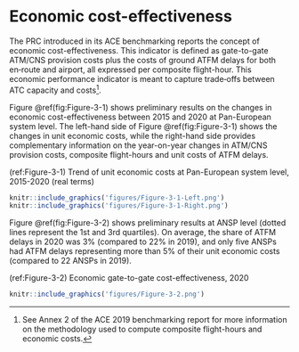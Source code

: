 # Economic cost-effectiveness {#economic}

The PRC introduced in its ACE benchmarking reports the concept of economic cost-effectiveness. This indicator is defined as gate-to-gate ATM/CNS provision costs plus the costs of ground ATFM delays for both en‐route and airport, all expressed per composite flight-hour. This economic performance indicator is meant to capture trade‐offs between ATC capacity and costs[^economic-cost-effectiveness-1].

Figure \@ref(fig:Figure-3-1) shows preliminary results on the changes in economic cost-effectiveness between 2015 and 2020 at Pan-European system level. The left-hand side of Figure \@ref(fig:Figure-3-1) shows the changes in unit economic costs, while the right-hand side provides complementary information on the year-on-year changes in ATM/CNS provision costs, composite flight-hours and unit costs of ATFM delays.

[^economic-cost-effectiveness-1]: See Annex 2 of the ACE 2019 benchmarking report for more information on the methodology used to compute composite flight-hours and economic costs.

(ref:Figure-3-1) Trend of unit economic costs at Pan-European system level, 2015-2020 (real terms)

```r
knitr::include_graphics('figures/Figure-3-1-Left.png')
knitr::include_graphics('figures/Figure-3-1-Right.png')
```

Figure \@ref(fig:Figure-3-2) shows preliminary results at ANSP level (dotted lines represent the 1st and 3rd quartiles). On average, the share of ATFM delays in 2020 was 3% (compared to 22% in 2019), and only five ANSPs had ATFM delays representing more than 5% of their unit economic costs (compared to 22 ANSPs in 2019).

(ref:Figure-3-2) Economic gate-to-gate cost-effectiveness, 2020

```r
knitr::include_graphics('figures/Figure-3-2.png')
```
